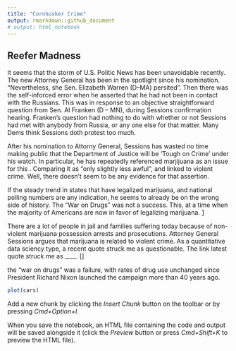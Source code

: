 ```yaml
---
title: "Cornhusker Crime"
output: rmarkdown::github_document
# output: html_notebook
---
```



## Reefer Madness

It seems that the storm of U.S. Politic News has been unavoidable recently. The new Attorney General has been in the spotlight since his nomination. "Nevertheless, she Sen. Elizabeth Warren (D--MA) persited". Then there was the self-inforced error when he asserted that he had not been in contact with the Russians. This was in response to an objective straightforward question from Sen. Al Franken (D -- MN), during Sessions confirmation hearing. Franken's question had nothing to do with whether or not Sessions had met with anybody from Russia, or any one else for that matter. Many Dems think Sessions doth protest too much.

After his nomination to Attorny General, Sessions has wasted no time making public that the Department of Justice will be 'Tough on Crime' under his watch. In particular, he has repeatedly referenced marjijuana as an issue for this . Comparing it as "only slightly less awful", and linked to violent crime. Well, there doesn't seem to be any evidence for that assertion.


If the steady trend in states that have legalized marijuana, and national polling numbers are any indication, he seems to already be on the wrong side of history. The "War on Drugs" was not a success. This, at a time when the majority of Americans are now in favor of legalizing marijuana. [1](http://www.reuters.com/article/us-usa-drugs-report-idUSKCN12C2B8)

There are a lot of people in jail and families suffering today because of non-violent marijuana possession arrests and prosecutions. Attorney General Sessions argues that marijuana is related to violent crime. 
As a quantitative data sciency type, a recent quote struck me as questionable. The link latest quote struck me as ____. []

the "war on drugs" was a failure, with rates of drug use unchanged since President Richard Nixon launched the campaign more than 40 years ago.


```r
plot(cars)
```

Add a new chunk by clicking the *Insert Chunk* button on the toolbar or by pressing *Cmd+Option+I*.

When you save the notebook, an HTML file containing the code and output will be saved alongside it (click the *Preview* button or press *Cmd+Shift+K* to preview the HTML file).
